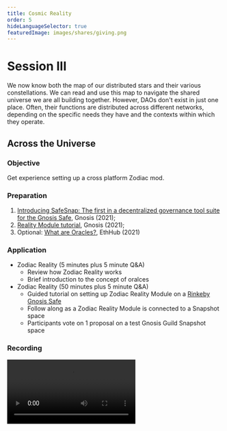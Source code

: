 ```yaml
---
title: Cosmic Reality
order: 5
hideLanguageSelector: true
featuredImage: images/shares/giving.png
---
```


# Session III

We now know both the map of our distributed stars and their various constellations. We can read and use this map to navigate the shared universe we are all building together. However, DAOs don't exist in just one place. Often, their functions are distributed across different networks, depending on the specific needs they have and the contexts within which they operate. 

## Across the Universe

### Objective

Get experience setting up a cross platform Zodiac mod.

### Preparation

1. [Introducing SafeSnap: The first in a decentralized governance tool suite for the Gnosis Safe](https://blog.gnosis.pm/introducing-safesnap-the-first-in-a-decentralized-governance-tool-suite-for-the-gnosis-safe-ea67eb95c34f), Gnosis (2021); 
2. [Reality Module tutorial](https://gnosis.github.io/zodiac/docs/tutorial-module-reality/get-started), Gnosis (2021);
3. Optional: [What are Oracles?](https://docs.ethhub.io/built-on-ethereum/oracles/what-are-oracles/), EthHub (2021)

### Application

- Zodiac Reality (5 minutes plus 5 minute Q&A)
    - Review how Zodiac Reality works
    - Brief introduction to the concept of oralces
- Zodiac Reality (50 minutes plus 5 minute Q&A)
    - Guided tutorial on setting up Zodiac Reality Module on a [Rinkeby Gnosis Safe](https://rinkeby.gnosis-safe.io/app/)
    - Follow along as a Zodiac Reality Module is connected to a Snapshot space
    - Participants vote on 1 proposal on a test Gnosis Guild Snapshot space

### Recording

<Video src="https://www.youtube-nocookie.com/embed/lGn8itUxfQY" />

![Zodiac Meanings](/images/build/zodiac_meanings.png)